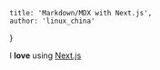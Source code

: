     title: 'Markdown/MDX with Next.js',
    author: 'linux_china'
}

I **love** using [Next.js](https://nextjs.org/)

